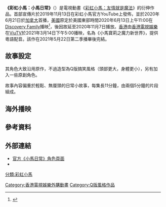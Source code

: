 {{noteTA
|T=zh-hans:彩虹小馬：小馬日常; zh-tw:彩虹小馬：小馬的奇幻生活; zh-hk:小馬寶莉之魔力新世界
|1=zh-hans:彩虹小馬：小馬日常; zh-tw:彩虹小馬：小馬的奇幻生活; zh-hk:小馬寶莉之魔力新世界
}}
'''《彩虹小馬：小馬日常》'''（{{lang-en|''My Little Pony: Pony Life''}}）是電視動畫《[[彩虹小馬：友情就是魔法|彩虹小馬：友情就是魔法]]》的衍伸作品。首部宣傳片於2019年11月13日在彩虹小馬官方YouTube上發佈，並於2020年6月21日於[[加拿大|加拿大]]{{link-en|樹屋電視台|Treehouse TV}}首播，[[美國|美國]]原定於美國東部時間2020年6月13日上午11:00在[[Discovery_Family|Discovery Family]]播映<ref name=":0">{{Cite web|title=My Little Pony: Pony Life : Programs : Discovery Family : Discovery Press Web|url=https://press.discovery.com/us/dfc/programs/my-little-pony-pony-life/|access-date=2020-10-20|website=press.discovery.com|archive-date=2020-10-22|archive-url=https://web.archive.org/web/20201022125522/https://press.discovery.com/us/dfc/programs/my-little-pony-pony-life/|dead-url=no}}</ref>，後因故延至2020年11月7日播放。[[香港|香港]]由[[香港電視娛樂|香港電視娛樂]]在[[ViuTV|ViuTV]]於2021年3月14日下午5:00播映，名為《小馬寶莉之魔力新世界》，提供粵語配音。該作在2021年5月22日第二季播畢後完結。

==故事設定==
其角色大致沿用原作，不過造型為Q版搞笑風格（頭部更大，身體更小），另有加入一些原創角色。

故事內容偏重於輕鬆、無厘頭的日常小故事，每集長11分鐘，由兩個5分鐘的片段組成。

==海外播映==
{{電視節目的變遷
|電視台={{HK}} [[ViuTV|ViuTV]]
|播放檔次= 星期日 17:00－17:30
|節目名稱=小馬寶莉之魔力新世界<br>（2021年3月14日－6月6日）
|上一節目=[[變形金剛|變形金剛 斯比頓傳奇3]]<br>（2020年12月13日－2021年3月7日）
|下一節目=[[卡片戰鬥先導者|卡片戰鬥先導者overDress]]<br>第1季<br>（2021年6月13日－8月29日）
|2電視台={{HK}} [[ViuTV|ViuTV]]
|2播放檔次= 星期六 16:30－17:00
|2節目名稱=小馬寶莉之魔力新世界2<br>（2022年2月5日－3月19日）
|2上一節目=[[熊熊樂園|熊熊樂園4]]<br>（2021年11月6日－2022年1月29日）
|2下一節目= [[天才麵包理髮師|天才麵包理髮師]]<br>（2022年3月26日－）
}}

==參考資料==
{{reflist}}

==外部連結==
* [https://mylittlepony.hasbro.com/en-us/characters/ponylife 官方《小馬日常》角色頁面] {{Wayback|url=https://mylittlepony.hasbro.com/en-us/characters/ponylife |date=20210327201821 }}
* {{IMDb title|11281876}}

{{My_little_pony}}

[[分類:彩虹小馬|分類:彩虹小馬]]
[[Category:香港電視娛樂外購動畫|Category:香港電視娛樂外購動畫]]
[[Category:Q版風格作品|Category:Q版風格作品]]